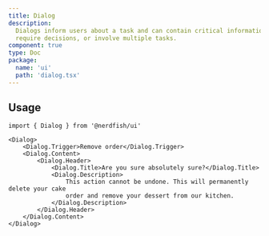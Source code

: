 ```yaml
---
title: Dialog
description:
  Dialogs inform users about a task and can contain critical information,
  require decisions, or involve multiple tasks.
component: true
type: Doc
package:
  name: 'ui'
  path: 'dialog.tsx'
---
```


<ComponentExample src="/src/components/examples/dialog/demo.tsx">
	<DialogDemo />
</ComponentExample>

## Usage

```tsx
import { Dialog } from '@nerdfish/ui'
```

```tsx
<Dialog>
	<Dialog.Trigger>Remove order</Dialog.Trigger>
	<Dialog.Content>
		<Dialog.Header>
			<Dialog.Title>Are you sure absolutely sure?</Dialog.Title>
			<Dialog.Description>
				This action cannot be undone. This will permanently delete your cake
				order and remove your dessert from our kitchen.
			</Dialog.Description>
		</Dialog.Header>
	</Dialog.Content>
</Dialog>
```
